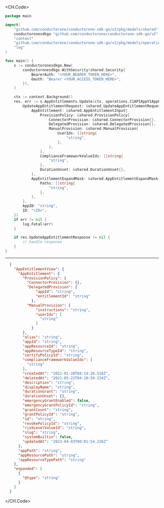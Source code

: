 
<CH.Code>
```go Update.go
package main

import(
	"github.com/conductorone/conductorone-sdk-go/v2/pkg/models/shared"
	conductoronesdkgo "github.com/conductorone/conductorone-sdk-go/v2"
	"context"
	"github.com/conductorone/conductorone-sdk-go/v2/pkg/models/operations"
	"log"
)

func main() {
    s := conductoronesdkgo.New(
        conductoronesdkgo.WithSecurity(shared.Security{
            BearerAuth: "<YOUR_BEARER_TOKEN_HERE>",
            Oauth: "Bearer <YOUR_ACCESS_TOKEN_HERE>",
        }),
    )

    ctx := context.Background()
    res, err := s.AppEntitlements.Update(ctx, operations.C1APIAppV1AppEntitlementsUpdateRequest{
        UpdateAppEntitlementRequest: &shared.UpdateAppEntitlementRequest{
            AppEntitlement: &shared.AppEntitlementInput{
                ProvisionPolicy: &shared.ProvisionPolicy{
                    ConnectorProvision: &shared.ConnectorProvision{},
                    DelegatedProvision: &shared.DelegatedProvision{},
                    ManualProvision: &shared.ManualProvision{
                        UserIds: []string{
                            "string",
                        },
                    },
                },
                ComplianceFrameworkValueIds: []string{
                    "string",
                },
                DurationUnset: &shared.DurationUnset{},
            },
            AppEntitlementExpandMask: &shared.AppEntitlementExpandMask{
                Paths: []string{
                    "string",
                },
            },
        },
        AppID: "string",
        ID: "<ID>",
    })
    if err != nil {
        log.Fatal(err)
    }

    if res.UpdateAppEntitlementResponse != nil {
        // handle response
    }
}
```
---

```json Example Response
  {
    "AppEntitlementView": {
      "AppEntitlement": {
        "ProvisionPolicy": {
          "ConnectorProvision": {},
          "DelegatedProvision": {
              "appId": "string",
              "entitlementId": "string"
            },
          "ManualProvision": {
              "instructions": "string",
              "userIds": [
                "string"
              ]
            }
        },
        "alias": "string",
        "appId": "string",
        "appResourceId": "string",
        "appResourceTypeId": "string",
        "certifyPolicyId": "string",
        "complianceFrameworkValueIds": [
          "string"
        ],
        "createdAt": "2022-01-28T04:14:20.518Z",
        "deletedAt": "2021-05-22T04:10:59.234Z",
        "description": "string",
        "displayName": "string",
        "durationGrant": "string",
        "durationUnset": {},
        "emergencyGrantEnabled": false,
        "emergencyGrantPolicyId": "string",
        "grantCount": "string",
        "grantPolicyId": "string",
        "id": "string",
        "revokePolicyId": "string",
        "riskLevelValueId": "string",
        "slug": "string",
        "systemBuiltin": false,
        "updatedAt": "2023-04-03T00:01:54.226Z"
      },
      "appPath": "string",
      "appResourcePath": "string",
      "appResourceTypePath": "string"
    },
    "expanded": [
      {
        "@type": "string"
      }
    ]
  }
```
</CH.Code>
